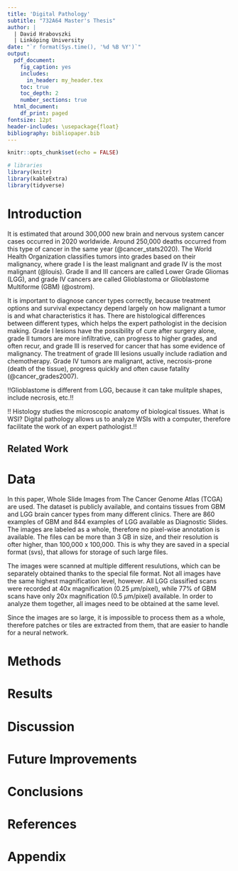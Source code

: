```yaml
---
title: 'Digital Pathology'
subtitle: "732A64 Master's Thesis"
author: |
  | David Hrabovszki
  | Linköping University
date: "`r format(Sys.time(), '%d %B %Y')`"
output:
  pdf_document:
    fig_caption: yes
    includes:
      in_header: my_header.tex
    toc: true
    toc_depth: 2
    number_sections: true
  html_document:
    df_print: paged
fontsize: 12pt
header-includes: \usepackage{float}
bibliography: bibliopaper.bib
---
```



```r
knitr::opts_chunk$set(echo = FALSE)
```


```r
# libraries
library(knitr)
library(kableExtra)
library(tidyverse)
```


# Introduction

It is estimated that around 300,000 new brain and nervous system cancer cases occurred in 2020 worldwide. Around 250,000 deaths occurred from this type of cancer in the same year (@cancer_stats2020). The World Health Organization classifies tumors into grades based on their malignancy, where grade I is the least malignant and grade IV is the most malignant (@louis). Grade II and III cancers are called Lower Grade Gliomas (LGG), and grade IV cancers are called Glioblastoma or Glioblastome Multiforme (GBM) (@ostrom).

It is important to diagnose cancer types correctly, because treatment options and survival expectancy depend largely on how malignant a tumor is and what characteristics it has. There are histological differences between different types, which helps the expert pathologist in the decision making. Grade I lesions have the possibility of cure after surgery alone, grade II tumors are more infiltrative, can progress to higher grades, and often recur, and grade III is reserved for cancer that has some evidence of malignancy. The treatment of grade III lesions usually include radiation and chemotherapy. Grade IV tumors are malignant, active, necrosis-prone (death of the tissue), progress quickly and often cause fatality (@cancer_grades2007).

!!Glioblastome is different from LGG, because it can take mulitple shapes, include necrosis, etc.!!

!! Histology studies the microscopic anatomy of biological tissues. What is WSI? Digital pathology allows us to analyze WSIs with a computer, therefore facilitate the work of an expert pathologist.!!

## Related Work


# Data

In this paper, Whole Slide Images from The Cancer Genome Atlas (TCGA) are used. The dataset is publicly available, and contains tissues from GBM and LGG brain cancer types from many different clinics. There are 860 examples of GBM and 844 examples of LGG available as Diagnostic Slides. The images are labeled as a whole, therefore no pixel-wise annotation is available. The files can be more than 3 GB in size, and their resolution is ofter higher, than 100,000 x 100,000. This is why they are saved in a special format (svs), that allows for storage of such large files.

The images were scanned at multiple different resulutions, which can be separately obtained thanks to the special file format. Not all images have the same highest magnification level, however. All LGG classified scans were recorded at 40x magnification (0.25 $\mu$m/pixel), while 77% of GBM scans have only 20x magnification (0.5 $\mu$m/pixel) available. In order to analyze them together, all images need to be obtained at the same level.

Since the images are so large, it is impossible to process them as a whole, therefore patches or tiles are extracted from them, that are easier to handle for a neural network.

# Methods

# Results

# Discussion

# Future Improvements

# Conclusions

\pagebreak

# References

::: {#refs}
:::

# Appendix


